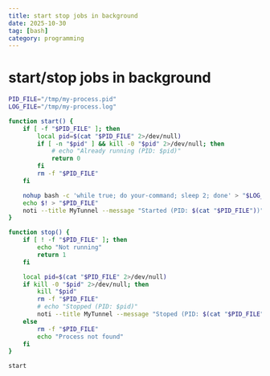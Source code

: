 ```yaml
---
title: start stop jobs in background
date: 2025-10-30
tag: [bash]
category: programming
---
```


# start/stop jobs in background

```bash
PID_FILE="/tmp/my-process.pid"
LOG_FILE="/tmp/my-process.log"

function start() {
    if [ -f "$PID_FILE" ]; then
        local pid=$(cat "$PID_FILE" 2>/dev/null)
        if [ -n "$pid" ] && kill -0 "$pid" 2>/dev/null; then
            # echo "Already running (PID: $pid)"
            return 0
        fi
        rm -f "$PID_FILE"
    fi

    nohup bash -c 'while true; do your-command; sleep 2; done' > "$LOG_FILE" 2>&1 &
    echo $! > "$PID_FILE"
    noti --title MyTunnel --message "Started (PID: $(cat "$PID_FILE"))"
}

function stop() {
    if [ ! -f "$PID_FILE" ]; then
        echo "Not running"
        return 1
    fi

    local pid=$(cat "$PID_FILE" 2>/dev/null)
    if kill -0 "$pid" 2>/dev/null; then
        kill "$pid"
        rm -f "$PID_FILE"
        # echo "Stopped (PID: $pid)"
        noti --title MyTunnel --message "Stoped (PID: $(cat "$PID_FILE"))"
    else
        rm -f "$PID_FILE"
        echo "Process not found"
    fi
}

start
```
